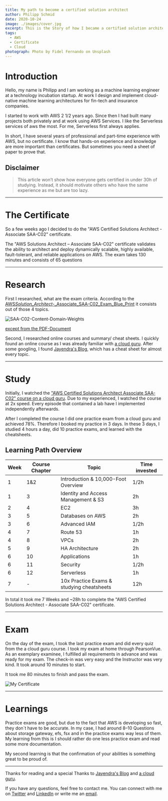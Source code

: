 ```yaml
---
title: My path to become a certified solution architect
author: Philipp Schmid
date: 2020-10-24
image: ./images/cover.jpg
excerpt: This is the Story of how I became a certified solution architect within 28 hours of preparation.
tags:
  - AWS
  - Certificate
  - Cloud
photograph: Photo by Fidel Fernando on Unsplash
---
```


# Introduction

Hello, my name is Philipp and I am working as a machine learning engineer at a technology incubation startup. At work I
design and implement cloud-native machine learning architectures for fin-tech and insurance companies.

I started to work with AWS 2 1/2 years ago. Since then I had built many projects both privately and at work using AWS
Services. I like the Serverless services of aws the most. For me, Serverless first always applies.

In short, I have several years of professional and part-time experience with AWS, but no certificate. I know that
hands-on experience and knowledge are more important than certificates. But sometimes you need a sheet of paper to prove
that.

## Disclaimer

> This article won’t show how everyone gets certified in under 30h of studying. Instead, it should motivate others who
> have the same experience as me but are too lazy.

---

# The Certificate

So a few weeks ago I decided to do the "AWS Certified Solutions Architect - Associate SAA-C02" certificate.

The "AWS Solutions Architect – Associate SAA-C02" certificate validates the ability to architect and deploy dynamically
scalable, highly available, fault-tolerant, and reliable applications on AWS. The exam takes 130 minutes and consists of
65 questions

---

# Research

First I researched, what are the exam criteria. According to the
[AWS*Solution_Architect*-\_Associate_SAA-C02_Exam_Blue_Print](https://d1.awsstatic.com/training-and-certification/docs-sa-assoc/AWS-Certified-Solutions-Architect-Associate-Exam-Guide_v1.1_2019_08_27_FINAL.pdf)
it consists out of those 4 topics.

![SAA-C02-Content-Domain-Weights](./images/SAA-C02-Content-Domain-Weights.png)

[except from the PDF-Document](https://d1.awsstatic.com/training-and-certification/docs-sa-assoc/AWS-Certified-Solutions-Architect-Associate-Exam-Guide_v1.1_2019_08_27_FINAL.pdf)

Second, I researched online courses and summary/ cheat sheets. I quickly found an online course as I was already
familiar with [a cloud guru](https://acloudguru.com/). After some googling, I found
[Jayendra's Blog](https://jayendrapatil.com/aws-certified-solutions-architect-associate-saa-c02-exam-learning-path/),
which has a cheat sheet for almost every topic.

---

# Study

Initially, I watched the
["AWS Certified Solutions Architect Associate SAA-C02" course on a cloud guru](https://acloud.guru/learn/aws-certified-solutions-architect-associate).
Due to my experienced, I watched the course at 2x speed. Every episode that contained a lab have I implemented
independently afterwards.

After I completed the course I did one practice exam from a cloud guru and achieved 78%. Therefore I booked my practice
in 3 days. In these 3 days, I studied 4 hours a day, did 10 practice exams, and learned with the cheatsheets.

## Learning Path Overview

| Week | Course Chapter | Topic                                     | Time invested |
| ---- | -------------- | ----------------------------------------- | ------------- |
| 1    | 1&2            | Introduction & 10,000-Foot Overview       | 1/2h          |
| 1    | 3              | Identity and Access Management & S3       | 2h            |
| 2    | 4              | EC2                                       | 3h            |
| 3    | 5              | Databases on AWS                          | 2h            |
| 3    | 6              | Advanced IAM                              | 1/2h          |
| 4    | 7              | Route 53                                  | 1h            |
| 4    | 8              | VPCs                                      | 2h            |
| 5    | 9              | HA Architecture                           | 2h            |
| 6    | 10             | Applications                              | 1h            |
| 6    | 11             | Security                                  | 1/2h          |
| 6    | 12             | Serverless                                | 1h            |
| 7    | -              | 10x Practice Exams & studying cheatsheets | 12h           |

In total it took me 7 Weeks and ~28h to complete the "AWS Certified Solutions Architect - Associate SAA-C02"
certificate.

---

# Exam

On the day of the exam, I took the last practice exam and did every quiz from the a cloud guru course. I took my exam at
home through PearsonVue. As an exemplary examinee, I fulfilled all requirements in advance and was ready for my exam.
The check-in was very easy and the Instructor was very kind. It took around 10 minutes to start.

It took me 80 minutes to finish and pass the exam.

![My Certificate](./images/certificate.png)

---

# Learnings

Practice exams are good, but due to the fact that AWS is developing so fast, they don´t have to be accurate. In my case,
I had around 8–10 Questions about storage gateway, efs, fsx and in the practice exams way less of them. My learning from
this is I should rather do one less practice exam and read some more documentation.

My second learning is that the confirmation of your abilities is something great to be proud of.

---

Thanks for reading and a special Thanks to
[Jayendra's Blog](https://jayendrapatil.com/aws-certified-solutions-architect-associate-saa-c02-exam-learning-path/) and
[a cloud guru](https://acloudguru.com/).

If you have any questions, feel free to contact me. You can connect with me on
[Twitter](https://twitter.com/_philschmid) and [LinkedIn](https://www.linkedin.com/in/philipp-schmid-a6a2bb196/) or
write me an [email](https://www.philschmid.de).
